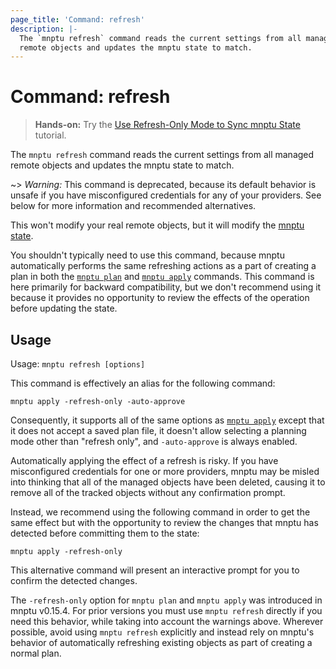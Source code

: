 ```yaml
---
page_title: 'Command: refresh'
description: |-
  The `mnptu refresh` command reads the current settings from all managed
  remote objects and updates the mnptu state to match.
---
```


# Command: refresh

> **Hands-on:** Try the [Use Refresh-Only Mode to Sync mnptu State](/mnptu/tutorials/state/refresh) tutorial.

The `mnptu refresh` command reads the current settings from all managed
remote objects and updates the mnptu state to match.

~> _Warning:_ This command is deprecated, because its default behavior is
unsafe if you have misconfigured credentials for any of your providers.
See below for more information and recommended alternatives.

This won't modify your real remote objects, but it will modify the
[mnptu state](/mnptu/language/state).

You shouldn't typically need to use this command, because mnptu
automatically performs the same refreshing actions as a part of creating
a plan in both the
[`mnptu plan`](/mnptu/cli/commands/plan)
and
[`mnptu apply`](/mnptu/cli/commands/apply)
commands. This command is here primarily for backward compatibility, but
we don't recommend using it because it provides no opportunity to review
the effects of the operation before updating the state.

## Usage

Usage: `mnptu refresh [options]`

This command is effectively an alias for the following command:

```
mnptu apply -refresh-only -auto-approve
```

Consequently, it supports all of the same options as
[`mnptu apply`](/mnptu/cli/commands/apply) except that it does not accept a saved
plan file, it doesn't allow selecting a planning mode other than "refresh only",
and `-auto-approve` is always enabled.

Automatically applying the effect of a refresh is risky. If you have
misconfigured credentials for one or more providers, mnptu may
be misled into thinking that all of the managed objects have been deleted,
causing it to remove all of the tracked objects without any confirmation prompt.

Instead, we recommend using the following command in order to get the same
effect but with the opportunity to review the changes that mnptu has
detected before committing them to the state:

```
mnptu apply -refresh-only
```

This alternative command will present an interactive prompt for you to confirm
the detected changes.

The `-refresh-only` option for `mnptu plan` and `mnptu apply` was
introduced in mnptu v0.15.4. For prior versions you must use
`mnptu refresh` directly if you need this behavior, while taking into
account the warnings above. Wherever possible, avoid using `mnptu refresh`
explicitly and instead rely on mnptu's behavior of automatically refreshing
existing objects as part of creating a normal plan.
